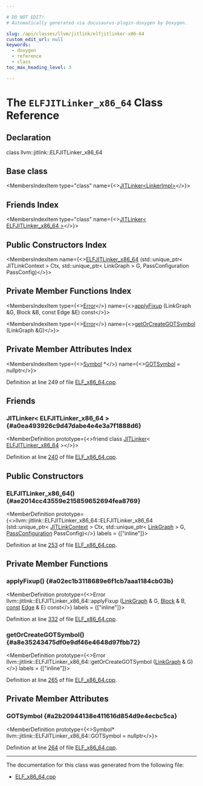 ```yaml
---

# DO NOT EDIT!
# Automatically generated via docusaurus-plugin-doxygen by Doxygen.

slug: /api/classes/llvm/jitlink/elfjitlinker-x86-64
custom_edit_url: null
keywords:
  - doxygen
  - reference
  - class
toc_max_heading_level: 3

---
```





# The `ELFJITLinker_x86_64` Class Reference

<DoxygenPage pluginConfig={pluginConfig}>



## Declaration

<CodeBlock>class llvm::jitlink::ELFJITLinker_x86_64</CodeBlock>

## Base class

<MembersIndex>

<MembersIndexItem
  type="class"
  name={<><a href="/docs/api/classes/llvm/jitlink/jitlinker">JITLinker&lt;LinkerImpl&gt;</a></>}>
</MembersIndexItem>

</MembersIndex>

## Friends Index

<MembersIndex>

<MembersIndexItem
  type="class"
  name={<><a href="#a0ea493926c9d47dabe4e4e3a7f1888d6">JITLinker&lt; ELFJITLinker&#95;x86&#95;64 &gt;</a></>}>
</MembersIndexItem>

</MembersIndex>

## Public Constructors Index

<MembersIndex>

<MembersIndexItem
  name={<><a href="#ae2014cc43559e215859652694fea8769">ELFJITLinker&#95;x86&#95;64</a> (std::unique&#95;ptr&lt; JITLinkContext &gt; Ctx, std::unique&#95;ptr&lt; LinkGraph &gt; G, PassConfiguration PassConfig)</>}>
</MembersIndexItem>

</MembersIndex>

## Private Member Functions Index

<MembersIndex>

<MembersIndexItem
  type={<><a href="/docs/api/classes/llvm/error">Error</a></>}
  name={<><a href="#a02ec1b3118689e6f1cb7aaa1184cb03b">applyFixup</a> (LinkGraph &amp;G, Block &amp;B, const Edge &amp;E) const</>}>
</MembersIndexItem>

<MembersIndexItem
  type={<><a href="/docs/api/classes/llvm/error">Error</a></>}
  name={<><a href="#a8e35243475df0e9df46e4648d97fbb72">getOrCreateGOTSymbol</a> (LinkGraph &amp;G)</>}>
</MembersIndexItem>

</MembersIndex>

## Private Member Attributes Index

<MembersIndex>

<MembersIndexItem
  type={<><a href="/docs/api/classes/llvm/jitlink/symbol">Symbol</a> &#42;</>}
  name={<><a href="#a2b20944138e411616d854d9e4ecbc5ca">GOTSymbol</a> = nullptr</>}>
</MembersIndexItem>

</MembersIndex>


Definition at line 249 of file <a href="/docs/api/files/lib/lib/executionengine/lib/executionengine/jitlink/elf-x86-64-cpp">ELF&#95;x86&#95;64.cpp</a>.

<SectionDefinition>

## Friends

### JITLinker&lt; ELFJITLinker&#95;x86&#95;64 &gt; {#a0ea493926c9d47dabe4e4e3a7f1888d6}

<MemberDefinition
  prototype={<>friend class <a href="/docs/api/classes/llvm/jitlink/jitlinker">JITLinker</a>&lt; <a href="/docs/api/classes/llvm/jitlink/elfjitlinker-x86-64">ELFJITLinker&#95;x86&#95;64</a> &gt;</>}>

Definition at line <a href="/docs/api/files/lib/lib/executionengine/lib/executionengine/jitlink/elf-x86-64-cpp/#l00240">240</a> of file <a href="/docs/api/files/lib/lib/executionengine/lib/executionengine/jitlink/elf-x86-64-cpp">ELF&#95;x86&#95;64.cpp</a>.
</MemberDefinition>

</SectionDefinition>

<SectionDefinition>

## Public Constructors

### ELFJITLinker&#95;x86&#95;64() {#ae2014cc43559e215859652694fea8769}

<MemberDefinition
  prototype={<>llvm::jitlink::ELFJITLinker&#95;x86&#95;64::ELFJITLinker&#95;x86&#95;64 (std::unique&#95;ptr&lt; <a href="/docs/api/classes/llvm/jitlink/jitlinkcontext">JITLinkContext</a> &gt; Ctx, std::unique&#95;ptr&lt; <a href="/docs/api/classes/llvm/jitlink/linkgraph">LinkGraph</a> &gt; G, <a href="/docs/api/structs/llvm/jitlink/passconfiguration">PassConfiguration</a> PassConfig)</>}
  labels = {["inline"]}>

Definition at line <a href="/docs/api/files/lib/lib/executionengine/lib/executionengine/jitlink/elf-x86-64-cpp/#l00253">253</a> of file <a href="/docs/api/files/lib/lib/executionengine/lib/executionengine/jitlink/elf-x86-64-cpp">ELF&#95;x86&#95;64.cpp</a>.
</MemberDefinition>

</SectionDefinition>

<SectionDefinition>

## Private Member Functions

### applyFixup() {#a02ec1b3118689e6f1cb7aaa1184cb03b}

<MemberDefinition
  prototype={<>Error llvm::jitlink::ELFJITLinker&#95;x86&#95;64::applyFixup (<a href="/docs/api/classes/llvm/jitlink/linkgraph">LinkGraph</a> &amp; G, <a href="/docs/api/classes/llvm/jitlink/block">Block</a> &amp; B, <a href="/docs/api/files/lib/lib/target/lib/target/aarch64/aarch64promoteconstant-cpp/#a90f8350fecae261c25be85d38b451bff">const</a> <a href="/docs/api/classes/llvm/jitlink/edge">Edge</a> &amp; E) const</>}
  labels = {["inline"]}>

Definition at line <a href="/docs/api/files/lib/lib/executionengine/lib/executionengine/jitlink/elf-x86-64-cpp/#l00332">332</a> of file <a href="/docs/api/files/lib/lib/executionengine/lib/executionengine/jitlink/elf-x86-64-cpp">ELF&#95;x86&#95;64.cpp</a>.
</MemberDefinition>

### getOrCreateGOTSymbol() {#a8e35243475df0e9df46e4648d97fbb72}

<MemberDefinition
  prototype={<>Error llvm::jitlink::ELFJITLinker&#95;x86&#95;64::getOrCreateGOTSymbol (<a href="/docs/api/classes/llvm/jitlink/linkgraph">LinkGraph</a> &amp; G)</>}
  labels = {["inline"]}>

Definition at line <a href="/docs/api/files/lib/lib/executionengine/lib/executionengine/jitlink/elf-x86-64-cpp/#l00265">265</a> of file <a href="/docs/api/files/lib/lib/executionengine/lib/executionengine/jitlink/elf-x86-64-cpp">ELF&#95;x86&#95;64.cpp</a>.
</MemberDefinition>

</SectionDefinition>

<SectionDefinition>

## Private Member Attributes

### GOTSymbol {#a2b20944138e411616d854d9e4ecbc5ca}

<MemberDefinition
  prototype={<>Symbol&#42; llvm::jitlink::ELFJITLinker&#95;x86&#95;64::GOTSymbol = nullptr</>}>

Definition at line <a href="/docs/api/files/lib/lib/executionengine/lib/executionengine/jitlink/elf-x86-64-cpp/#l00264">264</a> of file <a href="/docs/api/files/lib/lib/executionengine/lib/executionengine/jitlink/elf-x86-64-cpp">ELF&#95;x86&#95;64.cpp</a>.
</MemberDefinition>

</SectionDefinition>

<hr/>

The documentation for this class was generated from the following file:

<ul>
<li><a href="/docs/api/files/lib/lib/executionengine/lib/executionengine/jitlink/elf-x86-64-cpp">ELF_x86_64.cpp</a></li>
</ul>

</DoxygenPage>
